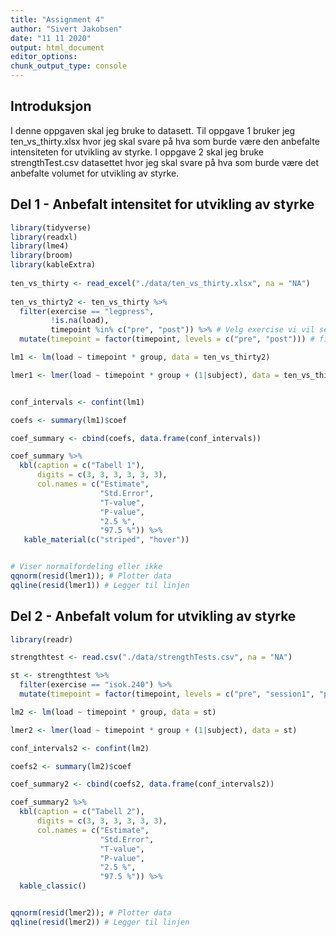 ```yaml
---
title: "Assignment 4"
author: "Sivert Jakobsen"
date: "11 11 2020"
output: html_document
editor_options: 
chunk_output_type: console
---
```

## Introduksjon 
I denne oppgaven skal jeg bruke to datasett. Til oppgave 1 bruker jeg ten_vs_thirty.xlsx hvor jeg skal svare på hva som burde være den anbefalte intensiteten for utvikling av styrke. I oppgave 2 skal jeg bruke strengthTest.csv datasettet hvor jeg skal svare på hva som burde være det anbefalte volumet for utvikling av styrke. 

## Del 1 - Anbefalt intensitet for utvikling av styrke 

```r
library(tidyverse)
library(readxl)
library(lme4)
library(broom)
library(kableExtra)
 
ten_vs_thirty <- read_excel("./data/ten_vs_thirty.xlsx", na = "NA")
  
ten_vs_thirty2 <- ten_vs_thirty %>%  
  filter(exercise == "legpress",
         !is.na(load),
         timepoint %in% c("pre", "post")) %>% # Velg exercise vi vil se på
  mutate(timepoint = factor(timepoint, levels = c("pre", "post"))) # fix the order of timepoint factor

lm1 <- lm(load ~ timepoint * group, data = ten_vs_thirty2)

lmer1 <- lmer(load ~ timepoint * group + (1|subject), data = ten_vs_thirty2)


conf_intervals <- confint(lm1)

coefs <- summary(lm1)$coef

coef_summary <- cbind(coefs, data.frame(conf_intervals))

coef_summary %>%
  kbl(caption = c("Tabell 1"),
      digits = c(3, 3, 3, 3, 3, 3),
      col.names = c("Estimate",
                    "Std.Error",
                    "T-value",
                    "P-value",
                    "2.5 %",
                    "97.5 %")) %>%
   kable_material(c("striped", "hover"))


# Viser normalfordeling eller ikke
qqnorm(resid(lmer1)); # Plotter data 
qqline(resid(lmer1)) # Legger til linjen
```




## Del 2 - Anbefalt volum for utvikling av styrke 

```r
library(readr)

strengthtest <- read.csv("./data/strengthTests.csv", na = "NA")

st <- strengthtest %>%
  filter(exercise == "isok.240") %>%
  mutate(timepoint = factor(timepoint, levels = c("pre", "session1", "post")))

lm2 <- lm(load ~ timepoint * group, data = st)

lmer2 <- lmer(load ~ timepoint * group + (1|subject), data = st)

conf_intervals2 <- confint(lm2)

coefs2 <- summary(lm2)$coef

coef_summary2 <- cbind(coefs2, data.frame(conf_intervals2))

coef_summary2 %>%
  kbl(caption = c("Tabell 2"),
      digits = c(3, 3, 3, 3, 3, 3),
      col.names = c("Estimate",
                    "Std.Error",
                    "T-value",
                    "P-value",
                    "2.5 %",
                    "97.5 %")) %>%
  kable_classic()


qqnorm(resid(lmer2)); # Plotter data
qqline(resid(lmer2)) # Legger til linjen
```



